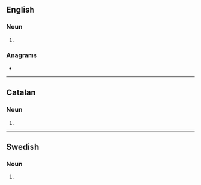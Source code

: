 {{also|Mems|MEMS}}
==English==

===Noun===
{{head|en|noun form}}

# {{plural of|en|mem}}

===Anagrams===
* {{anagrams|en|a=emms|EMMs|MMSE|MSME|Mmes|Mmes.}}

----

==Catalan==

===Noun===
{{head|ca|noun form}}

# {{plural of|ca|mem}}

----

==Swedish==

===Noun===
{{head|sv|noun form}}

# {{sv-noun-form-indef-gen|mem}}